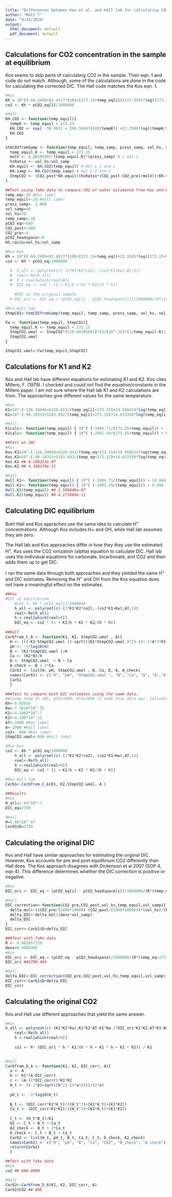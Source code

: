 ```yaml
---
title: "Differences between Kos et al. and Hall lab for calculating CO2 during headspace equilirations"
author: "Matt T"
date: "9/25/2020"
output:
  html_document: default
  pdf_document: default
---
```

## Calculations for CO2 concentration in the sample at equilibrium
Kos seems to skip parts of calculating CO2 in the sample. Their eqn. 1 and code do not match. Although, some of the calculations are done in the code for calculating the corrected DIC. The Hall code matches the Kos eqn. 1.
```r
#Kos
Kh = 10^((-60.2409+93.4517*(100/(273.15+temp_eq[i]))+23.3585*log((273.15+temp_eq[i])/100))/log(10)) # mol/L/atm equilibration conditions
co2 <- Kh * pCO2_eq[i]/1000000

#Hall
KH.CO2 <- function(temp_equil){
  tempK <- temp_equil + 273.15
  KH.CO2 <- exp( -58.0931 + (90.5069*(100/tempK)) +22.2940*log((tempK/100), base=exp(1)) )
  KH.CO2
}

StmCO2fromSamp <- function(temp_equil, temp_samp, press_samp, vol_hs, vol_samp, CO2_pre,CO2_post){
  temp_equil.K <- temp_equil + 273.15
  molV <- 0.08205601*(temp_equil.K)*(press_samp) # L mol-1
  hsRatio <- vol_hs/vol_samp
  KH.equil <- KH.CO2(temp_equil) # mol L-1 atm-1
  KH.samp <- KH.CO2(temp_samp) # mol L-1 atm-1
  StmpCO2 <- (CO2_post*KH.equil+(hsRatio*(CO2_post-CO2_pre)/molV))/KH.samp
}

##Test using fake data to compare CO2 of water estimated from Kos and Hall lab
temp_eq<-20 #Kos label
temp_equil<-20 #Hall label
press_samp<- 1.000
vol_samp=40
vol_hs=70 
temp_samp<-18
pCO2_eq<-800
CO2_post<-800
CO2_pre<-0
pCO2_headspace<-0
HS.ratio=vol_hs/vol_samp

#Run Kos
Kh = 10^((-60.2409+93.4517*(100/(273.15+temp_eq))+23.3585*log((273.15+temp_eq)/100))/log(10)) # mol/L/atm equilibration conditions
co2 <- Kh * pCO2_eq/1000000

  #  h_all <- polyroot(c(-(2*K1*K2*co2),-(co2*K1+Kw),AT,1))
  #  real<-Re(h_all)
  #  h <-real[which(real>0)]
  #  DIC_eq <- co2 * (1 + K1/h + K1 * K2/(h * h))
    
    #DIC in the original sample
  # DIC_ori <- DIC_eq + (pCO2_eq[i] - pCO2_headspace[i])/1000000/(R*(temp_eq[i]+273.15))*HS.ratio

#Run Hall lab
StmpCO2<-StmCO2fromSamp(temp_equil, temp_samp, press_samp, vol_hs, vol_samp, CO2_pre,CO2_post)

Fw <- function(temp_equil, StmpCO2){
  temp_equil.K <- temp_equil + 273.15
  StmpCO2.umol <- StmpCO2*(1/0.08205601)*(1/(10^-3))*(1/temp_equil.K)/1000
  StmpCO2.umol
}

StmpCO2.umol<-Fw(temp_equil,StmpCO2)

```

## Calculations for K1 and K2
Kos and Hall lab have different equations for estimating K1 and K2. Kos cites  Millero, F. (1979). I checked and could not find the equation/constants in the Millero paper. 
I am not sure where the Hall lab K1 and K2 calculations are from.
The approaches give different values for the same temperature.

```r
#Kos
K1=10^-(-126.34048+6320.813/(temp_eq[i]+273.15)+19.568224*log(temp_eq[i]+273.15))
K2=10^-(-90.18333+5143.692/(temp_eq[i]+273.15)+14.613358*log(temp_eq[i]+273.15))

#Hall
K1calc<- function(temp_equil) { 10^( (-3404.71/(273.15+temp_equil)) + 14.844 -0.033*(temp_equil+273.15) )}
K2calc<- function(temp_equil) { 10^( (-2902.39/(273.15+temp_equil)) + 6.498 -0.0238*(temp_equil+273.15) )}

##Test at 20C
#Kos
Kos.K1=10^-(-126.34048+6320.813/(temp_eq+273.15)+19.568224*log(temp_eq+273.15))
Kos.K2=10^-(-90.18333+5143.692/(temp_eq+273.15)+14.613358*log(temp_eq+273.15))
Kos.K1 ## 4.148323e-07
Kos.K2 ## 4.199279e-11

#Hall
Hall.K1<- function(temp_equil) { 10^( (-3404.71/(temp_equil)) + 14.844 -0.033*(temp_equil) )}
Hall.K2<- function(temp_equil) { 10^( (-2902.39/(temp_equil)) + 6.498 -0.0238*(temp_equil) )}
Hall.K1(temp_equil) ## 3.596046e-07
Hall.K2(temp_equil) ## 4.171869e-11

```

## Calculating DIC equilibrium
Both Hall and Kos appraches use the same idea to calculate H^+^ concentrations. Although Kos includes H+ and OH, while Hall lab assumes they are zero. 

The Hall lab and Kos approaches differ in how they they use the estimated H^+^. Kos uses the CO2 ionization (alpha) equation to calculate DIC. Hall lab uses the individual equations for carbonate, bicarbonate, and CO2 and then adds them up to get DIC. 

I ran the same data through both approaches and they yielded the same H^+^ and DIC estimates. Removing the H^+^ and OH from the Kos equation does not have a meaningful effect on the estimates. 

```r
##Kos
#DIC at equilibrium
    #co2 <- Kh * pCO2_eq[i]/1000000
    h_all <- polyroot(c(-(2*K1*K2*co2),-(co2*K1+Kw),AT,1))
    real<-Re(h_all)
    h <-real[which(real>0)]
    DIC_eq <- co2 * (1 + K1/h + K1 * K2/(h * h)) 
    
##Hall
Carbfrom_C_A <- function(K1, K2, StmpCO2.umol , A){
  H <- (((-K1*StmpCO2.umol ))-sqrt(((K1*StmpCO2.umol )^2)-(4*-1*A*2*K1*K2*StmpCO2.umol )))/(2*-1*A)
  pH <- -1*log10(H)
  B <- (K1*StmpCO2.umol )/H
  Ca <- (K2*B)/H
  D <- StmpCO2.umol  + B + Ca
  A_check <- B + 2*Ca
  Carb1 <- list(H, pH, StmpCO2.umol , B, Ca, D, A, A_check)
  names(Carb1) <- c("H", "pH", "StmpCO2.umol ", "B", "Ca", "D", "A","A check")
  Carb1
  }

###Test to compare both DIC estimates using the same data.
#Assume temp at 20C, pCO2=800, Alk=2000 (I made this data up). Calcuate Kh, Kw, K1, and K2 using Kos approach for consistentcy (Remember, we have different equations for K1 and K2).
Kh<-0.03916
Kw<-7.1614*10^-15
K1<-4.1483*10^-7
K2<-4.199*10^-11
AT<-2000 #Kos label
A<-2000 #Hall label
co2<- 800 #Kos label
StmpCO2.umol<-800 #Hall label

#Run Kos
co2 <- Kh * pCO2_eq/1000000
    h_all <- polyroot(c(-(2*K1*K2*co2),-(co2*K1+Kw),AT,1))
    real<-Re(h_all)
    h <-real[which(real>0)]
    DIC_eq <- co2 * (1 + K1/h + K1 * K2/(h * h)) 
    
#Run Hall lab
Carb1<-Carbfrom_C_A(K1, K2,StmpCO2.umol, A )

##Results
#Kos
H_all=1.66*10^-7
DIC_eq=2799

#Hall
H=1.66*10^-07
Carb1$D=2799
```
## Calculating the original DIC 
Kos and Hall have similar approaches for estimating the original DIC. 
However, Kos accounts for pre and post equilibrium CO2 differently than Hall does. The Kos approach disagrees with Dickenson et al 2007 (SOP 4, eqn 4). This difference determines whether the DIC correction is positive or negative. 

```r

#Kos
DIC_ori <- DIC_eq + (pCO2_eq[i] - pCO2_headspace[i])/1000000/(R*(temp_eq[i]+273.15))*HS.ratio

#Hall
DIC_correction<-function(CO2_pre,CO2_post,vol_hs,temp_equil,vol_samp){
  delta_mol<-((CO2_pre/(1000*1000))-(CO2_post/(1000*1000)))*(vol_hs)/(R*(temp_equil + 273.15))
  delta_DIC<-delta_mol/(dens*vol_samp)
  delta_DIC
}
DIC_corr<-Carb1$D+delta_DIC

###Test with fake data
R <- 0.082057338
dens=0.9998395
#Kos
DIC_ori <- DIC_eq + (pCO2_eq - pCO2_headspace)/1000000/(R*(temp_eq+273.15))*HS.ratio
DIC_ori ##2799.494

#Hall
delta_DIC<-DIC_correction(CO2_pre,CO2_post,vol_hs,temp_equil,vol_samp)
DIC_corr<-Carb1$D+delta_DIC
DIC_corr
```

## Calculating the original CO2
Kos and Hall use different approaches that yield the same answer.
```r
#Kos
h_all <- polyroot(c(-(K1*K2*Kw),K1*K2*AT-K1*Kw-2*DIC_ori*K1*K2,AT*K1-Kw+K1*K2-DIC_ori*K1,AT+K1,1))
    real<-Re(h_all)
    h <-real[which(real>0)]
    
    co2 <- h* (DIC_ori * h * K1/(h * h + K1 * h + K1 * K2)) / K1
   

#Hall
Carbfrom_D_A <- function(K1, K2, DIC_corr, A){
  a <- A
  b <- K1*(A-DIC_corr)
  c <- (A-(2*DIC_corr))*K1*K2
  H_t <- ((-1*b)+sqrt((b^2)-(4*a*c)))/(2*a)
  
  pH_t <- -1*log10(H_t)
  
  B_t <- (DIC_corr*K1*H_t)/((H_t^2)+(K1*H_t)+(K1*K2))
  Ca_t <- (DIC_corr*K1*K2)/((H_t^2)+(K1*H_t)+(K1*K2))
  
  C_t <- (H_t*B_t)/K1
  D2 <- C_t + B_t + Ca_t
  A2_check <- B_t + 2*Ca_t
  D_check <- C_t + B_t + Ca_t
  Carb2 <- list(H_t, pH_t, B_t, Ca_t, C_t, D_check, A2_check)
  names(Carb2) <- c("H", "pH", "B", "Ca", "CO2", "D_check", "A check")
  return(Carb2)
  }

##Test with fake data
#Kos
co2 ## 800.0000

#Hall
Carb2<-Carbfrom_D_A(K1, K2, DIC_corr, A)
Carb2$CO2 ## 800

```
